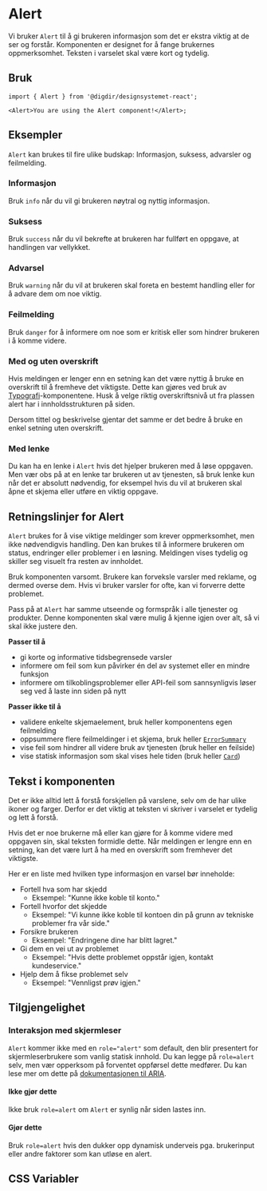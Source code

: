 

<Meta of={AlertStories} />

# Alert

Vi bruker `Alert` til å gi brukeren informasjon som det er ekstra viktig at de ser og forstår. Komponenten er designet for å fange brukernes oppmerksomhet. Teksten i varselet skal være kort og tydelig.

<Primary />
<Controls />

## Bruk

```tsx
import { Alert } from '@digdir/designsystemet-react';

<Alert>You are using the Alert component!</Alert>;
```

## Eksempler

`Alert` kan brukes til fire ulike budskap: Informasjon, suksess, advarsler og feilmelding. 

### Informasjon

Bruk `info` når du vil gi brukeren nøytral og nyttig informasjon.

<Canvas of={AlertStories.VariantInfo} />

### Suksess

Bruk `success` når du vil bekrefte at brukeren har fullført en oppgave, at handlingen var vellykket.

<Canvas of={AlertStories.VariantSuccess} />

### Advarsel

Bruk `warning` når du vil at brukeren skal foreta en bestemt handling eller for å advare dem om noe viktig.

<Canvas of={AlertStories.VariantWarning} />

### Feilmelding

Bruk `danger` for å informere om noe som er kritisk eller som hindrer brukeren i å komme videre.

<Canvas of={AlertStories.VariantDanger} />

### Med og uten overskrift

Hvis meldingen er lenger enn en setning kan det være nyttig å bruke en overskrift til å fremheve det viktigste. Dette kan gjøres ved bruk av [Typografi](/docs/komponenter-typography--docs)-komponentene. Husk å velge riktig overskriftsnivå ut fra plassen alert har i innholdsstrukturen på siden.

<Canvas of={AlertStories.MedHeading} />

Dersom tittel og beskrivelse gjentar det samme er det bedre å bruke en enkel setning uten overskrift.

<Canvas of={AlertStories.MedKunHeading} />

### Med lenke

Du kan ha en lenke i `Alert` hvis det hjelper brukeren med å løse oppgaven. Men vær obs på at en lenke tar brukeren ut av tjenesten, så bruk lenke kun når det er absolutt nødvendig, for eksempel hvis du vil at brukeren skal åpne et skjema eller utføre en viktig oppgave.

<Canvas of={AlertStories.MedLenke} />

## Retningslinjer for Alert
`Alert` brukes for å vise viktige meldinger som krever oppmerksomhet, men ikke nødvendigvis handling. Den kan brukes til å informere brukeren om status, endringer eller problemer i en løsning. Meldingen vises tydelig og skiller seg visuelt fra resten av innholdet. 

Bruk komponenten varsomt. Brukere kan forveksle varsler med reklame, og dermed overse dem. Hvis vi bruker varsler for ofte, kan vi forverre dette problemet.

Pass på at `Alert` har samme utseende og formspråk i alle tjenester og produkter. Denne komponenten skal være mulig å kjenne igjen over alt, så vi skal ikke justere den.


**Passer til å**
- gi korte og informative tidsbegrensede varsler
- informere om feil som kun påvirker én del av systemet eller en mindre funksjon
- informere om tilkoblingsproblemer eller API-feil som sannsynligvis løser seg ved å laste inn siden på nytt

**Passer ikke til å**
- validere enkelte skjemaelement, bruk heller komponentens egen feilmelding
- oppsummere flere feilmeldinger i et skjema, bruk heller [`ErrorSummary`](/docs/komponenter-errorsummary--docs)
- vise feil som hindrer all videre bruk av tjenesten (bruk heller en feilside)
- vise statisk informasjon som skal vises hele tiden (bruk heller [`Card`](/docs/komponenter-card--docs))


## Tekst i komponenten

Det er ikke alltid lett å forstå forskjellen på varslene, selv om de har ulike ikoner og farger. Derfor er det viktig at teksten vi skriver i varselet er tydelig og lett å forstå.

Hvis det er noe brukerne må eller kan gjøre for å komme videre med oppgaven sin, skal teksten formidle dette. Når meldingen er lengre enn en setning, kan det være lurt å ha med en overskrift som fremhever det viktigste. 

Her er en liste med hvilken type informasjon en varsel bør inneholde:

- Fortell hva som har skjedd
  - Eksempel: "Kunne ikke koble til konto."
- Fortell hvorfor det skjedde
  - Eksempel: "Vi kunne ikke koble til kontoen din på grunn av tekniske problemer fra vår side."
- Forsikre brukeren
  - Eksempel: "Endringene dine har blitt lagret."
- Gi dem en vei ut av problemet
  - Eksempel: "Hvis dette problemet oppstår igjen, kontakt kundeservice."
- Hjelp dem å fikse problemet selv
  - Eksempel: "Vennligst prøv igjen."
    
    
## Tilgjengelighet

### Interaksjon med skjermleser

`Alert` kommer ikke med en `role="alert"` som default, den blir presentert for skjermleserbrukere som vanlig statisk innhold. Du kan legge på `role=alert` selv, men vær opperksom på forventet oppførsel dette medfører. Du kan lese mer om dette på [dokumentasjonen til ARIA](https://developer.mozilla.org/en-US/docs/Web/Accessibility/ARIA/Roles/alert_role).

#### Ikke gjør dette

Ikke bruk `role=alert` om `Alert` er synlig når siden lastes inn.

<Canvas of={AlertStories.UtenAria} />

#### Gjør dette

Bruk `role=alert` hvis den dukker opp dynamisk underveis pga. brukerinput eller andre faktorer som kan utløse en alert.

<Canvas of={AlertStories.MedAria} />

## CSS Variabler

<CssVariables css={css} />
